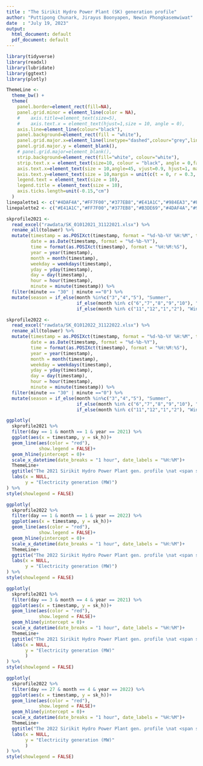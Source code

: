 ```yaml
---
title : "The Sirikit Hydro Power Plant (SK) generation profile"
author: "Puttipong Chunark, Jirayus Boonyapen, Newin Phongkasemwiwat"
date  : "July 19, 2023"
output:
  html_document: default
  pdf_document: default
---
```


```r
library(tidyverse)
library(readxl)
library(lubridate)
library(ggtext)
library(plotly)
```

```r
ThemeLine <- 
  theme_bw() +
  theme(
    panel.border=element_rect(fill=NA),
    panel.grid.minor = element_line(color = NA), 
    #    axis.title=element_text(size=5),
    #    axis.text.x = element_text(hjust=1,size = 10, angle = 0),
    axis.line=element_line(colour="black"),
    panel.background=element_rect(fill = "white"),
    panel.grid.major.x=element_line(linetype="dashed",colour="grey",linewidth = 0.5),
    panel.grid.major.y = element_blank(),
    # panel.grid.major=element_blank(),
    strip.background=element_rect(fill="white", colour="white"),
    strip.text.x = element_text(size=10, colour = "black", angle = 0,face="bold"),
    axis.text.x=element_text(size = 10,angle=45, vjust=0.9, hjust=1, margin = unit(c(t = 0.3, r = 0, b = 0, l = 0), "cm")),
    axis.text.y=element_text(size = 10,margin = unit(c(t = 0, r = 0.3, b = 0, l = 0), "cm")),
    legend.text = element_text(size = 10),
    legend.title = element_text(size = 10),
    axis.ticks.length=unit(-0.15,"cm")
  )
linepalette1 <- c("#4DAF4A","#FF7F00","#377EB8","#E41A1C","#984EA3","#F781BF","#8DD3C7","#FB8072","#80B1D3","#FDB462","#B3DE69","#FCCDE5","#D9D9D9","#BC80BD","#CCEBC5","#FFED6F","#7f878f","#A65628","#FFFF33")
linepalette2 <- c("#E41A1C","#FF7F00","#377EB8","#B3DE69","#4DAF4A","#984EA3","#F781BF","#8DD3C7","#FB8072","#80B1D3","#FDB462","#FCCDE5","#D9D9D9","#BC80BD","#CCEBC5","#FFED6F","#7f878f","#A65628","#FFFF33")

```



```r
skprofile2021 <-
  read_excel("rawdata/SK_01012021_31122021.xlsx") %>% 
  rename_all(tolower) %>% 
  mutate(timestamp = as.POSIXct(timestamp, format = "%d-%b-%Y %H:%M", tz = "UTC"),
         date = as.Date(timestamp, format = "%d-%b-%Y"),
         time = format(as.POSIXct(timestamp), format = "%H:%M:%S"), 
         year = year(timestamp),
         month = month(timestamp),
         weekday = weekdays(timestamp),
         yday = yday(timestamp),
         day = day(timestamp),
         hour = hour(timestamp),
         minute = minute(timestamp)) %>% 
  filter(minute == "30" | minute =="0") %>% 
  mutate(season = if_else(month %in%c("3","4","5"), "Summer",
                          if_else(month %in% c("6","7","8","9","10"), "Rainy",
                          if_else(month %in% c("11","12","1","2"), "Winter", "Others"))),.after = "date")

```
```r
skprofile2022 <-
  read_excel("rawdata/SK_01012022_31122022.xlsx") %>% 
  rename_all(tolower) %>% 
  mutate(timestamp = as.POSIXct(timestamp, format = "%d-%b-%Y %H:%M", tz = "UTC"),
         date = as.Date(timestamp, format = "%d-%b-%Y"),
         time = format(as.POSIXct(timestamp), format = "%H:%M:%S"), 
         year = year(timestamp),
         month = month(timestamp),
         weekday = weekdays(timestamp),
         yday = yday(timestamp),
         day = day(timestamp),
         hour = hour(timestamp),
         minute = minute(timestamp)) %>% 
  filter(minute == "30" | minute =="0") %>% 
  mutate(season = if_else(month %in%c("3","4","5"), "Summer",
                          if_else(month %in% c("6","7","8","9","10"), "Rainy",
                          if_else(month %in% c("11","12","1","2"), "Winter", "Others"))),.after = "date")
```


```r
ggplotly(
  skprofile2021 %>% 
  filter(day == 1 & month == 1 & year == 2021) %>% 
  ggplot(aes(x = timestamp, y = sk_h))+
  geom_line(aes(color = "red"),
            show.legend = FALSE)+
  geom_hline(yintercept = 0)+
  scale_x_datetime(date_breaks = "1 hour", date_labels = "%H:%M")+
  ThemeLine+
  ggtitle("The 2021 Sirikit Hydro Power Plant gen. profile \nat <span style = 'color: red'>minimum EGAT net gen.</span> at <span style = 'color: dodgerblue'> 9,876 MW </span> on <span style = 'color: red'> 1 Jan 2021 @ 12:30 PM </span>")+
  labs(x = NULL,
       y = "Electricity generation (MW)")
) %>%
style(showlegend = FALSE)
```

```r
ggplotly(
  skprofile2022 %>% 
  filter(day == 1 & month == 1 & year == 2022) %>% 
  ggplot(aes(x = timestamp, y = sk_h))+
  geom_line(aes(color = "red"),
            show.legend = FALSE)+
  geom_hline(yintercept = 0)+
  scale_x_datetime(date_breaks = "1 hour", date_labels = "%H:%M")+
  ThemeLine+
  ggtitle("The 2022 Sirikit Hydro Power Plant gen. profile \nat <span style = 'color: red'>minimum EGAT net gen.</span> at <span style = 'color: dodgerblue'> 11,547.85 MW </span> on <span style = 'color: red'> 1 Jan 2022 @ 12:30 PM </span>")+
  labs(x = NULL,
       y = "Electricity generation (MW)")
) %>%
style(showlegend = FALSE)
```

```r
ggplotly(
  skprofile2021 %>% 
  filter(day == 3 & month == 4 & year == 2021) %>% 
  ggplot(aes(x = timestamp, y = sk_h))+
  geom_line(aes(color = "red"),
            show.legend = FALSE)+
  geom_hline(yintercept = 0)+
  scale_x_datetime(date_breaks = "1 hour", date_labels = "%H:%M")+
  ThemeLine+
  ggtitle("The 2021 Sirikit Hydro Power Plant gen. profile \nat <span style = 'color: red'>Peak EGAT net gen. </span> at <span style = 'color: dodgerblue'> 30,135 MW </span> on <span style = 'color: red'> 3 Apr 2021 @ 21:00 PM </span>")+
  labs(x = NULL,
       y = "Electricity generation (MW)"
       )
) %>%
style(showlegend = FALSE)
```

```r
ggplotly(
  skprofile2022 %>% 
  filter(day == 27 & month == 4 & year == 2022) %>% 
  ggplot(aes(x = timestamp, y = sk_h))+
  geom_line(aes(color = "red"),
            show.legend = FALSE)+
  geom_hline(yintercept = 0)+
  scale_x_datetime(date_breaks = "1 hour", date_labels = "%H:%M")+
  ThemeLine+
  ggtitle("The 2022 Sirikit Hydro Power Plant gen. profile \nat <span style = 'color: red'>Peak EGAT net gen. </span> at <span style = 'color: dodgerblue'> 32,254.5 MW </span> on <span style = 'color: red'> 27 Apr 2022 @ 22:30 PM </span>")+
  labs(x = NULL,
       y = "Electricity generation (MW)"
       )
) %>%
style(showlegend = FALSE)
```